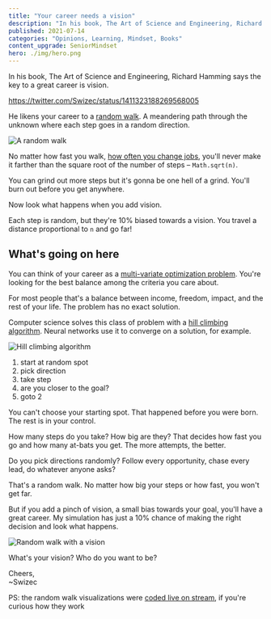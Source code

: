 ```yaml
---
title: "Your career needs a vision"
description: "In his book, The Art of Science and Engineering, Richard Hamming says the key to a great career is vision. What does that really look like?"
published: 2021-07-14
categories: "Opinions, Learning, Mindset, Books"
content_upgrade: SeniorMindset
hero: ./img/hero.png
---
```



In his book, The Art of Science and Engineering, Richard Hamming says the key to a great career is vision.

https://twitter.com/Swizec/status/1411323188269568005

He likens your career to a [random walk](https://en.wikipedia.org/wiki/Random_walk). A meandering path through the unknown where each step goes in a random direction.

![A random walk](./img/A-random-walki77d3e.gif)

No matter how fast you walk, [how often you change jobs](https://swizec.com/blog/what-if-engineers-were-paid-like-athletes/), you'll never make it farther than the square root of the number of steps – `Math.sqrt(n)`.

You can grind out more steps but it's gonna be one hell of a grind. You'll burn out before you get anywhere.

Now look what happens when you add vision.

<RandomWalk />

Each step is random, but they're 10% biased towards a vision. You travel a distance proportional to `n` and go far!

## What's going on here

You can think of your career as a [multi-variate optimization problem](https://swizec.com/blog/these-19-words-are-the-only-selfhelp-and-business-advice-you-need/). You're looking for the best balance among the criteria you care about.

For most people that's a balance between income, freedom, impact, and the rest of your life. The problem has no exact solution.

Computer science solves this class of problem with a [hill climbing algorithm](https://en.wikipedia.org/wiki/Hill_climbing). Neural networks use it to converge on a solution, for example.

![Hill climbing algorithm](./img/Hill-climbing-algorithm2e89ca.gif)

1.  start at random spot
2.  pick direction
3.  take step
4.  are you closer to the goal?
5.  goto 2

You can't choose your starting spot. That happened before you were born. The rest is in your control.

How many steps do you take? How big are they? That decides how fast you go and how many at-bats you get. The more attempts, the better.

Do you pick directions randomly? Follow every opportunity, chase every lead, do whatever anyone asks?

That's a random walk. No matter how big your steps or how fast, you won't get far.

But if you add a pinch of vision, a small bias towards your goal, you'll have a great career. My simulation has just a 10% chance of making the right decision and look what happens.

![Random walk with a vision](./img/Random-walk-with-a-visioncf5be3.gif)

What's your vision? Who do you want to be?

Cheers,<br/>
~Swizec

PS: the random walk visualizations were [coded live on stream](https://www.youtube.com/watch?v=XjwXGQYco5s), if you're curious how they work
